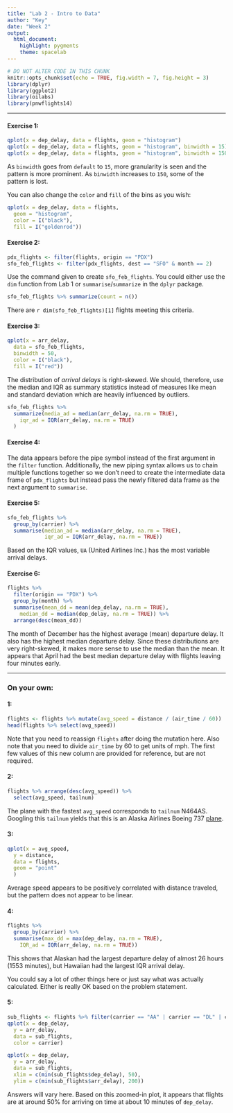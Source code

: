 ```yaml
---
title: "Lab 2 - Intro to Data"
author: "Key"
date: "Week 2"
output: 
  html_document: 
    highlight: pygments
    theme: spacelab
---
```


```r
# DO NOT ALTER CODE IN THIS CHUNK
knitr::opts_chunk$set(echo = TRUE, fig.width = 7, fig.height = 3)
library(dplyr)
library(ggplot2)
library(oilabs)
library(pnwflights14)
```

* * *

#### Exercise 1: 

```r
qplot(x = dep_delay, data = flights, geom = "histogram")
qplot(x = dep_delay, data = flights, geom = "histogram", binwidth = 15)
qplot(x = dep_delay, data = flights, geom = "histogram", binwidth = 150)
```

As `binwidth` goes from `default` to `15`, more granularity is seen and the pattern is more prominent.  As `binwidth` increases to `150`, some of the pattern is lost.

You can also change the `color` and `fill` of the bins as you wish:

```r
qplot(x = dep_delay, data = flights, 
  geom = "histogram",
  color = I("black"),
  fill = I("goldenrod"))
```


#### Exercise 2:

```r
pdx_flights <- filter(flights, origin == "PDX")
sfo_feb_flights <- filter(pdx_flights, dest == "SFO" & month == 2)
```

Use the command given to create `sfo_feb_flights`.  You could either use the `dim` function from Lab 1 or `summarise`/`summarize` in the `dplyr` package.

```r
sfo_feb_flights %>% summarize(count = n())
```

There are `r dim(sfo_feb_flights)[1]` flights meeting this criteria.

#### Exercise 3:

```r
qplot(x = arr_delay,
  data = sfo_feb_flights,
  binwidth = 50,
  color = I("black"),
  fill = I("red"))
```

The distribution of _arrival delays_ is right-skewed.  We should, therefore, use the median and IQR as summary statistics instead of measures like mean and standard deviation which are heavily influenced by outliers.

```r
sfo_feb_flights %>% 
  summarize(media_ad = median(arr_delay, na.rm = TRUE),
    iqr_ad = IQR(arr_delay, na.rm = TRUE)
  )
```


#### Exercise 4:

The data appears before the pipe symbol instead of the first argument in the `filter` function.  Additionally, the new piping syntax allows us to chain multiple functions together so we don't need to create the intermediate data frame of `pdx_flights` but instead pass the newly filtered data frame as the next argument to `summarise`.

#### Exercise 5:

```r
sfo_feb_flights %>%
  group_by(carrier) %>%
  summarise(median_ad = median(arr_delay, na.rm = TRUE),
            iqr_ad = IQR(arr_delay, na.rm = TRUE))
```

Based on the IQR values, `UA` (United Airlines Inc.) has the most variable arrival delays.

#### Exercise 6:

```r
flights %>%
  filter(origin == "PDX") %>%
  group_by(month) %>%
  summarise(mean_dd = mean(dep_delay, na.rm = TRUE),
    median_dd = median(dep_delay, na.rm = TRUE)) %>%
  arrange(desc(mean_dd))
```

The month of December has the highest average (mean) departure delay.  It also has the highest median departure delay.  Since these distributions are very right-skewed, it makes more sense to use the median than the mean.  It appears that April had the best median departure delay with flights leaving four minutes early.

* * *

### On your own:

#### 1:

```r
flights <- flights %>% mutate(avg_speed = distance / (air_time / 60))
head(flights %>% select(avg_speed))
```

Note that you need to reassign `flights` after doing the mutation here.  Also note that you need to divide `air_time` by 60 to get units of mph.  The first few values of this new column are provided for reference, but are not required.

#### 2:

```r
flights %>% arrange(desc(avg_speed)) %>%
  select(avg_speed, tailnum)
```

The plane with the fastest `avg_speed` corresponds to `tailnum` N464AS.  Googling this `tailnum` yields that this is an Alaska Airlines Boeing 737 [plane](https://www.planespotters.net/airframe/Boeing/737/40714/N464AS-Alaska-Airlines).

#### 3:

```r
qplot(x = avg_speed,
  y = distance,
  data = flights,
  geom = "point"
  )
```

Average speed appears to be positively correlated with distance traveled, but the pattern does not appear to be linear.

#### 4:

```r
flights %>%
  group_by(carrier) %>%
  summarise(max_dd = max(dep_delay, na.rm = TRUE),
    IQR_ad = IQR(arr_delay, na.rm = TRUE))
```

This shows that Alaskan had the largest departure delay of almost 26 hours (1553 minutes), but Hawaiian had the largest IQR arrival delay.  

You could say a lot of other things here or just say what was actually calculated.  Either is really OK based on the problem statement.

#### 5:

```r
sub_flights <- flights %>% filter(carrier == "AA" | carrier == "DL" | carrier == "UA")
qplot(x = dep_delay,
  y = arr_delay,
  data = sub_flights,
  color = carrier)
```


```r
qplot(x = dep_delay,
  y = arr_delay,
  data = sub_flights,
  xlim = c(min(sub_flights$dep_delay), 50),
  ylim = c(min(sub_flights$arr_delay), 200))
```

Answers will vary here.  Based on this zoomed-in plot, it appears that flights are at around 50% for arriving on time at about 10 minutes of `dep_delay`.